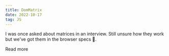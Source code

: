 ```yaml
---
title: DomMatrix
date: 2022-10-17
tag: JS
---
```


I was once asked about matrices in an interview. Still unsure how they work but
we've got them in the browser specs 🤣.

<TextLink href="https://developer.mozilla.org/en-US/docs/Web/API/DOMMatrix">
  Read more
</TextLink>
